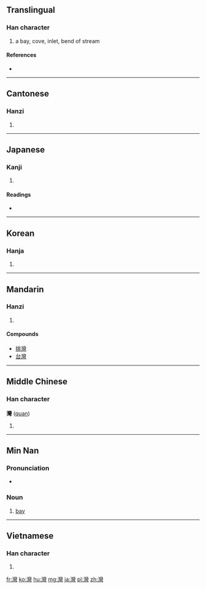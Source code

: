 {{also|湾}}
==Translingual==
{{stroke order|strokes=25}}

===Han character===
{{Han char|rn=85|rad=水|as=22|sn=25|four=3212<sub>7</sub>|canj=水女火弓 (EVFN)}}

# a bay, cove, inlet, bend of stream

====References====
* {{Han ref|kx=0664.100|dkj=18823|dj=1072.340|hdz=31798.090|uh=7063|ud=28771|bh=C657|bd=50775}}

----

==Cantonese==

===Hanzi===
{{yue-hanzi|jyut=waan<sup>1</sup>|y=waan<sup>1</sup>|sim=湾}}

# {{defn|lang=yue|sort=水22}}

----

==Japanese==

===Kanji===
{{ja-kanji|grade=|rs=水22}}

# {{defn|lang=ja|sort=水22}}

====Readings====
* {{ja-readings|on=[[わん]] (wan)|kun=[[いりこむ]] (irikomu)}}

----

==Korean==

===Hanja===
{{ko-hanja|hangeul=만|eumhun=|rv=man|mr=man|y=man}}

# {{defn|lang=ko|sort=水22}}

----

==Mandarin==

===Hanzi===
{{cmn-hanzi|sim=湾|pin=[[wān]] ([[wan1]])|wg=wan<sup>1</sup>}}

# {{defn|lang=cmn|sort=水22}}

====Compounds====
* [[排灣]]
* [[台灣]]

----

==Middle Chinese==

===Han character===
'''灣''' ([[quan]])

# {{defn|lang=zhx-mid|sort=水22}}

----

==Min Nan==

===Pronunciation===
* {{IPA|[ uan˥˥ ]|lang=nan}}

===Noun===
{{nan-noun|t|poj=oan|pojt=oan1|tra=灣|sim=湾|rs=水22}}

# [[bay]]

----

==Vietnamese==

===Han character===
{{vi-hantu|[[loan]], [[loáng]], [[loãng]]|rs=水22}}

# {{defn|lang=vi|sort=水22}}

[[fr:灣]]
[[ko:灣]]
[[hu:灣]]
[[mg:灣]]
[[ja:灣]]
[[pl:灣]]
[[zh:灣]]